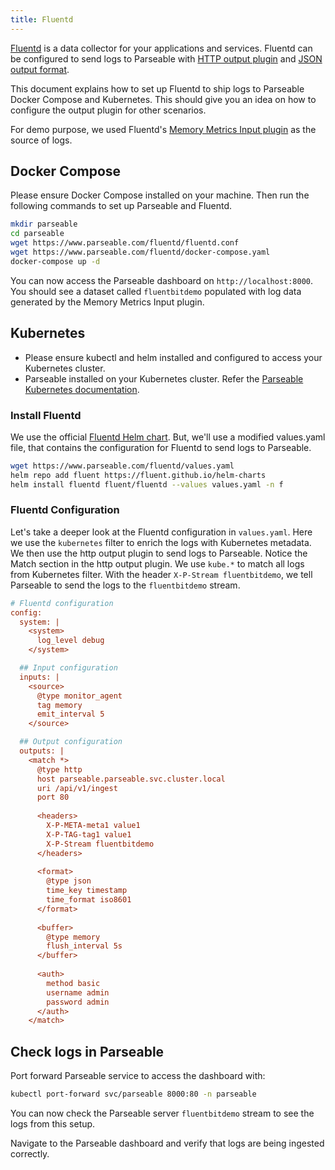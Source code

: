```yaml
---
title: Fluentd
---
```


[Fluentd](https://www.fluentd.org) is a data collector for your applications and services. Fluentd can be configured to send logs to Parseable with [HTTP output plugin](https://docs.fluentd.org/output/http) and [JSON output format](https://docs.fluentd.org/output/json).

This document explains how to set up Fluentd to ship logs to Parseable Docker Compose and Kubernetes. This should give you an idea on how to configure the output plugin for other scenarios.

For demo purpose, we used Fluentd's [Memory Metrics Input plugin](https://docs.fluentd.org/input/metrics-memory) as the source of logs.

## Docker Compose
Please ensure Docker Compose installed on your machine. Then run the following commands to set up Parseable and Fluentd.

```bash
mkdir parseable
cd parseable
wget https://www.parseable.com/fluentd/fluentd.conf
wget https://www.parseable.com/fluentd/docker-compose.yaml
docker-compose up -d
```

You can now access the Parseable dashboard on `http://localhost:8000`. You should see a dataset called `fluentbitdemo` populated with log data generated by the Memory Metrics Input plugin.

## Kubernetes
- Please ensure kubectl and helm installed and configured to access your Kubernetes cluster.
- Parseable installed on your Kubernetes cluster. Refer the [Parseable Kubernetes documentation](/docs/admin-guide/installation/distributed/k8s-helm).

### Install Fluentd
We use the official [Fluentd Helm chart](https://github.com/fluent/fluentd-helm). But, we'll use a modified values.yaml file, that contains the configuration for Fluentd to send logs to Parseable.

```bash
wget https://www.parseable.com/fluentd/values.yaml
helm repo add fluent https://fluent.github.io/helm-charts
helm install fluentd fluent/fluentd --values values.yaml -n f
```

### Fluentd Configuration
Let's take a deeper look at the Fluentd configuration in `values.yaml`. Here we use the `kubernetes` filter to enrich the logs with Kubernetes metadata. We then use the http output plugin to send logs to Parseable. Notice the Match section in the http output plugin. We use `kube.*` to match all logs from Kubernetes filter. With the header `X-P-Stream fluentbitdemo`, we tell Parseable to send the logs to the `fluentbitdemo` stream.

```ini
# Fluentd configuration
config:
  system: |
    <system>
      log_level debug
    </system>

  ## Input configuration
  inputs: |
    <source>
      @type monitor_agent
      tag memory
      emit_interval 5
    </source>

  ## Output configuration
  outputs: |
    <match *>
      @type http
      host parseable.parseable.svc.cluster.local    
      uri /api/v1/ingest
      port 80
      
      <headers>
        X-P-META-meta1 value1
        X-P-TAG-tag1 value1
        X-P-Stream fluentbitdemo
      </headers>
      
      <format>
        @type json
        time_key timestamp
        time_format iso8601
      </format>
      
      <buffer>
        @type memory
        flush_interval 5s
      </buffer>
      
      <auth>
        method basic
        username admin
        password admin
      </auth>
    </match>
```

## Check logs in Parseable
Port forward Parseable service to access the dashboard with:

```bash
kubectl port-forward svc/parseable 8000:80 -n parseable
```

You can now check the Parseable server `fluentbitdemo` stream to see the logs from this setup.

Navigate to the Parseable dashboard and verify that logs are being ingested correctly.
